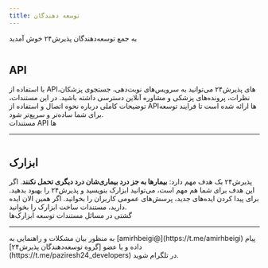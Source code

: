 ```yaml
---
title: توسعه دهندگان
---
```





<p className='font-bold text-lg mt-3'>به جمع توسعه‌دهندگان پذیرش۲۴ خوش آمدید</p>

<div className='mt-10'>
<div className="flex flex-col md:flex-row mt-5 justify-center  items-center md:items-center  md:justify-between gap-14">
  <img src="/Tools.png" alt="" className="w-80 dark:hidden" />
  <div className="flex flex-col space-y-1">
      <h2 className="!text-xl text-black font-bold">API</h2>
    <span>
با استفاده از APIهای پذیرش۲۴ می‌توانید به سرویس‌های نوبت‌دهی، جستجوی پزشکان، نظرات، پرونده‌های پزشکی و مشاوره آنلاین دسترسی داشته باشید. در این مستندات، توضیحات کاملی درباره نحوه اتصال و استفاده از APIها ارائه شده است تا فرایند توسعه برای شما ساده‌تر و سریع‌تر شود.
</span>
  <div className="flex gap-2 items-center !mt-7">
<Link
  className="p-2 font-medium text-sm px-4  md:w-fit w-full md:max-w-fit text-center transition-all bg-primary text-white hover:bg-primary/90 dark:bg-white dark:text-black dark:bg-white/90"
  href="/apis"
>
مستندات API ها
</Link>
    </div>

  </div>
</div>
</div>

---

<div>
<div className="flex flex-col md:flex-row mt-5 justify-center  items-center md:items-center  md:justify-between gap-14">
    <img src="/Building-Blocks.png" alt="" className="w-80 dark:hidden" />
  <div className="flex flex-col space-y-1">
    <h2 className="!text-xl text-black font-bold">ابزارک</h2>
    <span className="font-thin">
    پذیرش۲۴ یک هدف مهم دارد:  <b>بیمارها به جز درد بیماری‌شان درد دیگری تحمل نکنند</b>. اگر این هدف برای شما هم مهم است، می‌توانید ابزارک  بنویسید و پذیرش۲۴ را بهبود بدهید.
</span>
    <span>
برای پیدا کردن ایده‌های جدید، پرسش‌های عمومی کاربران را بخوانید. اگر همین الان ایده دارید، مستندات ساخت ابزارک را بخوانید.
  </span>
  <div className="flex md:flex-row flex-col gap-2 items-center !mt-7">
   <Link
      className="p-2 font-medium text-sm px-4  md:w-fit w-full md:max-w-fit text-center transition-all   text-primary hover:bg-primary/20  bg-primary/10 dark:bg-white dark:text-black dark:bg-white/90"
    target="_blank"  href="https://newsupport.paziresh24.com/public-tickets/"
    >
  گشتی در مسائل
    </Link>
    <Link
      className="p-2 font-medium text-sm px-4  md:w-fit w-full md:max-w-fit text-center transition-all bg-primary text-white hover:bg-primary/90 dark:bg-white dark:text-black dark:bg-white/90"
      href="/apps"
    >
   مستندات توسعه ابزارک‌ها
    </Link>
    </div>

  </div>
</div>

---

<Callout type="info">
<span className='text-sm'>
به منظور بیان مشکلات و راهنمایی به [amirhbeigi@](https://t.me/amirhbeigi) پیام داده و یا عضو [گروه توسعه‌دهندگان پذیرش۲۴](https://t.me/paziresh24_developers) در تلگرام شوید.
</span>
</Callout>

</div>
